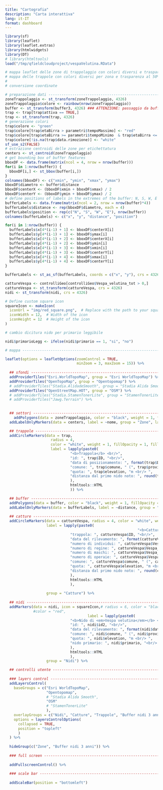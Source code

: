 ```yaml
---
title: "Cartografia"
description: "Carta interattiva"
lang: it-IT
format: dashboard
---
```


```r
library(sf)
library(leaflet)
library(leaflet.extras)
library(htmlwidgets)
library(DT)
# library(htmltools)
load("/tmp/qfieldcloudproject/vespaVelutina.RData")
```

<!-- # Trappole -->

```r

# mappa leaflet delle zone di trappolaggio con colori diversi e trasparenza al 50% su openstreetmap con anche i buffer con visibile solo il bordo
# mappa delle trappole con colori diversi per zona e trasparenza al 50%
# 
# conversione coordinate

# preparazione dati --------------------------------------------------------------
zoneTrappolaggio <- st_transform(zoneTrappolaggio, 4326)
zoneTrappolaggio$colore <- rainbow(nrow(zoneTrappolaggio))
buffer <- st_transform(buffer3, 4326) ### ATTENZIONE: passaggio da buffer a buffer3
trap <- trap[trap$attiva == TRUE,]
trap <- st_transform(trap, 4326)
# generazione colori
trap$colore <- "green"
trap$colore[trap$etaBirra > parametri$tempoMassimo] <- "red"
trap$colore[trap$etaBirra >= parametri$tempoMinimo  & trap$etaBirra <= parametri$tempoMassimo] <- "orange"
trap$colore[!is.na(trap$data.rimozione)] <- "white"  
sf_use_s2(FALSE)
# estrazione centroidi delle zone per etichettatura
centers <- st_centroid(zoneTrappolaggio)
# get bounding box of buffer features
bboxDF <- data.frame(matrix(ncol = 4, nrow = nrow(buffer)))
for(i in 1:nrow(buffer)) {
  bboxDF[i,] <- st_bbox(buffer[i,])
}
colnames(bboxDF) <- c("xmin", "ymin", "xmax", "ymax")
bboxDF$diametro <- buffer$distance
bboxDF$centerX <- (bboxDF$xmin + bboxDF$xmax) / 2
bboxDF$centerY <- (bboxDF$ymin + bboxDF$ymax) / 2
# define positions of labels in the extremes of the buffer: N, S, W, E
bufferLabels <- data.frame(matrix(ncol = 2, nrow = nrow(buffer)*4))
bufferLabels$distance <- rep(bboxDF$diametro, each = 4)
bufferLabels$position <- rep(c("N", "S", "W", "E"), nrow(buffer))
colnames(bufferLabels) <- c("x", "y", "distance", "position")

for(i in 1:nrow(buffer)) {
  bufferLabels$x[4*(i-1) + 1] <- bboxDF$centerX[i]
  bufferLabels$y[4*(i-1) + 1] <- bboxDF$ymax[i]
  bufferLabels$x[4*(i-1) + 2] <- bboxDF$centerX[i]
  bufferLabels$y[4*(i-1) + 2] <- bboxDF$ymin[i]
  bufferLabels$x[4*(i-1) + 3] <- bboxDF$xmin[i]
  bufferLabels$y[4*(i-1) + 3] <- bboxDF$centerY[i]
  bufferLabels$x[4*(i-1) + 4] <- bboxDF$xmax[i]
  bufferLabels$y[4*(i-1) + 4] <- bboxDF$centerY[i]
}

bufferLabels <- st_as_sf(bufferLabels, coords = c("x", "y"), crs = 4326)

cattureVespa <- controlliGeo[controlliGeo$Vespa_velutina_tot > 0,]
cattureVespa <- st_transform(cattureVespa, crs = 4326)
nidi <- st_transform(nidi, crs = 4326)

# Define custom square icon
squareIcon <- makeIcon(
  iconUrl = "img/red_square.png",  # Replace with the path to your square icon image
  iconWidth = 12,  # Width of the icon
  iconHeight = 12  # Height of the icon
)

# cambio dicitura nido per primario leggibile

nidi$primarioLegg <- ifelse(nidi$primario == 1, "si", "no")

# mappa ------------------------------------------------------------------------

leaflet(options = leafletOptions(zoomControl = TRUE,
                                 minZoom = 3, maxZoom = 15)) %>%
  
  ## sfondi --------------------------------------------------------------
  addProviderTiles("Esri.WorldTopoMap", group = "Esri WorldTopoMap") %>%
  addProviderTiles("OpenTopoMap", group = "Opentopomap") %>%
  # addProviderTiles("Stadia.AlidadeSmooth", group = "Stadia Alida Smooth") %>%
  addProviderTiles("OpenStreetMap.HOT", group = "OSM") %>%
  # addProviderTiles("Stadia.StamenTonerLite", group = "StamenTonerLite") %>%
  # addProviderTiles("Jawg.Terrain") %>%
  
  
  ## settori --------------------------------------------------------------
    addPolygons(data = zoneTrappolaggio, color = "black", weight = 1, fillOpacity = 0.3, fillColor = rainbow(nrow(zoneTrappolaggio)), group = "Zone") %>%
  addLabelOnlyMarkers(data = centers, label = ~nome, group = "Zone", labelOptions = labelOptions(noHide = TRUE, textOnly = TRUE)) %>%

  ## trappole --------------------------------------------------------------
  addCircleMarkers(data = trap, 
                     radius = 4, 
                     color = "white", weight = 1, fillOpacity = 1, fillColor = "#828282", group = "Trappole",
                     label = lapply(paste0(
                              "<b>Trappola</b> <br/>",
                              "id: ", trap$ID, "<br/>",
                              "data di posizionamento: ", format(trap$Data.posizionamento, "%d/%m/%y"), " <br/> ",
                              "comune: ", trap$comune, " (", trap$provin_sig,") <br/> ",
                              "quota: ", trap$elevation, "m <br/> ",
                              "distanza dal primo nido noto: ", round(trap$distanzaNido), "m <br/> "
                              ),
                              htmltools::HTML
                              )) %>%

  ## buffer --------------------------------------------------------------
  addPolygons(data = buffer, color = "black", weight = 1, fillOpacity = 0, fillColor = "black", group = "Buffer nidi 3 anni") %>%
  addLabelOnlyMarkers(data = bufferLabels, label = ~distance, group = "Buffer nidi 3 anni", labelOptions = labelOptions(noHide = TRUE, textOnly = TRUE)) %>%
  
  ## catture --------------------------------------------------------------
  addCircleMarkers(data = cattureVespa, radius = 4, color = "white", weight = 1, fillOpacity = 1, fillColor = "magenta", 
                   label = lapply(paste0(
                                                             "<b>Cattura di <em>Vespa velutina</em></b> <br/>",
                              "trappola: ", cattureVespa$ID, "<br/>",
                              "data del rilevamento: ", format(cattureVespa$data, "%d/%m/%y"), " <br/> ",
                              "numero di individui: ", cattureVespa$Vespa_velutina_tot, " <br/> ",
                              "numero di regine: ", cattureVespa$Vespa_velutina_regine, " <br/> ",
                              "numero di maschi: ", cattureVespa$Vespa_velutina_maschi, " <br/> ",
                              "numero di operaie: ", cattureVespa$Vespa_velutina_operaie, " <br/> ",
                              "comune: ", cattureVespa$comune, " (", cattureVespa$provin_sig,") <br/> ",
                              "quota: ", cattureVespa$elevation, "m <br/> ",
                              "distanza dal primo nido noto: ", round(cattureVespa$distanzaNido), "m <br/> "
                              ),
                              htmltools::HTML
                              ),
                   
                   group = "Catture") %>%
  
  ## nidi --------------------------------------------------------------
  addMarkers(data = nidi, icon = squareIcon,# radius = 6, color = "black", weight = 1, fillOpacity = 1,
             #color = "red",
                                      label = lapply(paste0(
                              "<b>Nido di <em>Vespa velutina</em></b> <br/>",
                              "id: ", nidi$id2, "<br/>",
                              "data del rilevamento: ", format(nidi$data_ritro, "%d/%m/%y"), " <br/> ",
                              "comune: ", nidi$comune, " (", nidi$provin_sig,") <br/> ",
                              "quota: ", nidi$elevation, "m <br/> ",
                              "nido primario: ", nidi$primario, "<br/> "
                              ),
                              htmltools::HTML
                              ),
                   group = "Nidi") %>%

  ## controlli utente --------------------------------------------------------------
  
  ### layers control --------------------------------------------------------------
  addLayersControl(
    baseGroups = c("Esri WorldTopoMap", 
                   "Opentopomap", 
                   # "Stadia Alida Smooth", 
                   "OSM"
                   # "StamenTonerLite"
                   ),
    overlayGroups = c("Nidi", "Catture", "Trappole", "Buffer nidi 3 anni", "Zone"),
    options = layersControlOptions(
      collapsed = TRUE,
      position = "topleft"
      )
  ) %>%
  
  hideGroup(c("Zone", "Buffer nidi 3 anni")) %>%
  
  ### full screen --------------------------------------------------------------
  
  addFullscreenControl() %>%
  
  ### scale bar --------------------------------------------------------------
  
  addScaleBar(position = "bottomleft")


```
